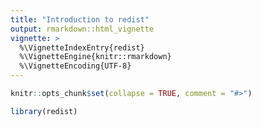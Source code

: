 ```yaml
---
title: "Introduction to redist"
output: rmarkdown::html_vignette
vignette: >
  %\VignetteIndexEntry{redist}
  %\VignetteEngine{knitr::rmarkdown}
  %\VignetteEncoding{UTF-8}
---
```


```r
knitr::opts_chunk$set(collapse = TRUE, comment = "#>")
```

```r
library(redist)
```

